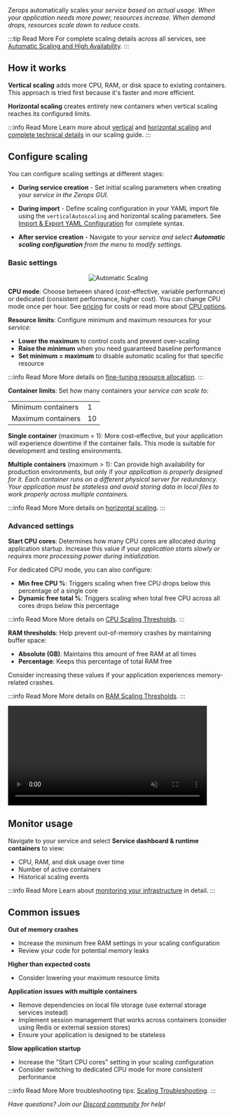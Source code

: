 
Zerops automatically scales your <Var name="serviceDisplay" /> service based on actual usage. When your application needs more power, resources increase. When demand drops, resources scale down to reduce costs.

:::tip Read More
For complete scaling details across all services, see [Automatic Scaling and High Availability](/features/scaling-ha).
:::

## How it works

**Vertical scaling** adds more CPU, RAM, or disk space to existing containers. This approach is tried first because it's faster and more efficient.

**Horizontal scaling** creates entirely new containers when vertical scaling reaches its configured limits.

:::info Read More
Learn more about [vertical](/features/scaling-ha#part-1-resource-management) and [horizontal scaling](/features/scaling-ha#part-2-container-architecture--service-specific-approaches) and [complete technical details](/features/scaling-ha#resource-scaling-behavior) in our scaling guide.
:::

## Configure scaling

You can configure scaling settings at different stages:

- **During service creation** - Set initial scaling parameters when <VarLink name="servicePath" path="/{{VAR}}/how-to/create">creating</VarLink> your <Var name="serviceDisplay" /> service in the Zerops GUI.

- **During import** - Define scaling configuration in your YAML import file using the `verticalAutoscaling` and horizontal scaling parameters. See [Import & Export YAML Configuration](/references/import) for complete syntax.

- **After service creation** - Navigate to your <Var name="serviceDisplay" /> service and select **Automatic scaling configuration** from the menu to modify settings.

### Basic settings

<p align="center">
  <Image
    lightImage="/img/gui/automatic-scaling.webp"
    darkImage="/img/gui/automatic-scaling.webp"
    alt="Automatic Scaling"
    style={{ width: '95%', height: 'auto' }}
  />
</p>

**CPU mode**: Choose between shared (cost-effective, variable performance) or dedicated (consistent performance, higher cost). You can change CPU mode once per hour. See [pricing](https://zerops.io/#pricing) for costs or read more about [CPU options](/features/scaling-ha#cpu-options).

**Resource limits**: Configure minimum and maximum resources for your <Var name="serviceDisplay" /> service:

<ResourceTable />

- **Lower the maximum** to control costs and prevent over-scaling
- **Raise the minimum** when you need guaranteed baseline performance
- **Set minimum = maximum** to disable automatic scaling for that specific resource

:::info Read More
More details on [fine-tuning resource allocation](/features/scaling-ha#fine-tuning-resource-allocation).
:::

**Container limits**: Set how many containers your <Var name="serviceDisplay" /> service can scale to:

<table>
  <tbody>
    <tr>
      <td className="w-fit my-1.5 font-semibold whitespace-nowrap">Minimum containers</td>
      <td className="w-fit my-1.5">1</td>
    </tr>
    <tr>
      <td className="w-fit my-1.5 font-semibold whitespace-nowrap">Maximum containers</td>
      <td className="w-fit my-1.5">10</td>
    </tr>
  </tbody>
</table>

**Single container** (maximum = 1): More cost-effective, but your application will experience downtime if the container fails. This mode is suitable for development and testing environments.

**Multiple containers** (maximum > 1): Can provide high availability for production environments, but only if your <Var name="serviceDisplay" /> application is properly designed for it. Each container runs on a different physical server for redundancy. Your application must be stateless and avoid storing data in local files to work properly across multiple containers.

:::info Read More
More details on [horizontal scaling](/features/scaling-ha#horizontal-scaling-runtime-services-linux-containers-and-docker).
:::

### Advanced settings

**Start CPU cores**: Determines how many CPU cores are allocated during application startup. Increase this value if your <Var name="serviceDisplay" /> application starts slowly or requires more processing power during initialization.

For dedicated CPU mode, you can also configure:
- **Min free CPU %**: Triggers scaling when free CPU drops below this percentage of a single core
- **Dynamic free total %**: Triggers scaling when total free CPU across all cores drops below this percentage

:::info Read More
More details on [CPU Scaling Thresholds](/features/scaling-ha#cpu-scaling-thresholds-advanced).
:::

**RAM thresholds**: Help prevent out-of-memory crashes by maintaining buffer space:

- **Absolute (GB)**: Maintains this amount of free RAM at all times
- **Percentage**: Keeps this percentage of total RAM free

Consider increasing these values if your application experiences memory-related crashes.

:::info Read More
More details on [RAM Scaling Thresholds](/features/scaling-ha#ram-scaling-thresholds-advanced).
:::

<Video
  width="90%"
  autoplay="true"
  loop="loop"
  muted="muted"
  preload="none"
  src="/vids/ram-scaling.webm"
  plays-inline="true"
/>

## Monitor usage

Navigate to your service and select **Service dashboard & runtime containers** to view:
- CPU, RAM, and disk usage over time
- Number of active containers
- Historical scaling events

:::info Read More
Learn about [monitoring your infrastructure](/features/scaling-ha#monitoring-your-infrastructure) in detail.
:::

## Common issues

**Out of memory crashes**
- Increase the minimum free RAM settings in your scaling configuration
- Review your code for potential memory leaks

**Higher than expected costs**
- Consider lowering your maximum resource limits

**Application issues with multiple containers**
- Remove dependencies on local file storage (use external storage services instead)
- Implement session management that works across containers (consider using Redis or external session stores)
- Ensure your application is designed to be stateless

**Slow application startup**
- Increase the "Start CPU cores" setting in your scaling configuration
- Consider switching to dedicated CPU mode for more consistent performance

:::info Read More
More troubleshooting tips: [Scaling Troubleshooting](/features/scaling-ha#troubleshooting).
:::

*Have questions? Join our [Discord community](https://discord.gg/zerops) for help!*